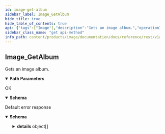 ```yaml
---
id: image-get-album
sidebar_label: Image_GetAlbum
hide_title: true
hide_table_of_contents: true
api: {"tags":["Image"],"description":"Gets an image album.","operationId":"Image_GetAlbum","parameters":[{"name":"user","in":"path","description":"The user id.","required":true,"schema":{"type":"string"}},{"name":"album","in":"path","description":"The album id.","required":true,"schema":{"type":"string"}}],"responses":{"200":{"description":"OK","content":{"application/json":{"schema":{"type":"object","properties":{"name":{"type":"string","description":"The album resource name."},"displayName":{"type":"string","description":"The album display name."}}}}}},"default":{"description":"Default error response","content":{"application/json":{"schema":{"type":"object","properties":{"code":{"type":"integer","description":"The status code, which should be an enum value of [google.rpc.Code][google.rpc.Code].","format":"int32"},"message":{"type":"string","description":"A developer-facing error message, which should be in English. Any user-facing error message should be localized and sent in the [google.rpc.Status.details][google.rpc.Status.details] field, or localized by the client."},"details":{"type":"array","items":{"type":"object","properties":{"@type":{"type":"string","description":"The type of the serialized message."}},"additionalProperties":true,"description":"Contains an arbitrary serialized message along with a @type that describes the type of the serialized message."},"description":"A list of messages that carry the error details.  There is a common set of message types for APIs to use."}},"description":"The `Status` type defines a logical error model that is suitable for different programming environments, including REST APIs and RPC APIs. It is used by [gRPC](https://github.com/grpc). Each `Status` message contains three pieces of data: error code, error message, and error details. You can find out more about this error model and how to work with it in the [API Design Guide](https://cloud.google.com/apis/design/errors)."}}}}},"method":"get","path":"/v1alpha1/users/{user}/albums/{album}","servers":[{"url":"https://image.animeapis.com"}],"info":{"title":"animeshon.image","version":"v1alpha1"},"postman":{"name":"Image Get Album","description":{"content":"Gets an image album.","type":"text/plain"},"url":{"path":["v1alpha1","users",":user","albums",":album"],"host":["{{baseUrl}}"],"query":[],"variable":[{"disabled":false,"description":{"content":"(Required) The user id.","type":"text/plain"},"type":"any","value":"","key":"user"},{"disabled":false,"description":{"content":"(Required) The album id.","type":"text/plain"},"type":"any","value":"","key":"album"}]},"header":[{"key":"Accept","value":"application/json"}],"method":"GET"}}
sidebar_class_name: "get api-method"
info_path: content/products/image/documentation/docs/reference/rest/v1alpha1/animeshon-image
---
```



## Image_GetAlbum



Gets an image album.

<details style={{"marginBottom":"1rem"}} data-collapsed={false} open={true}><summary style={{}}><strong>Path Parameters</strong></summary><div><ul><ParamsItem className={"paramsItem"} param={{"name":"user","in":"path","description":"The user id.","required":true,"schema":{"type":"string"}}}></ParamsItem><ParamsItem className={"paramsItem"} param={{"name":"album","in":"path","description":"The album id.","required":true,"schema":{"type":"string"}}}></ParamsItem></ul></div></details><div><ApiTabs><TabItem label={"200"} value={"200"}><div>

OK

</div><div><details style={{}} data-collapsed={false} open={true}><summary style={{"textAlign":"left"}}><strong>Schema</strong></summary><div style={{"textAlign":"left","marginLeft":"1rem"}}></div><ul style={{"marginLeft":"1rem"}}><SchemaItem collapsible={false} name={"name"} required={false} schemaDescription={"The album resource name."} schemaName={"string"} qualifierMessage={undefined}></SchemaItem><SchemaItem collapsible={false} name={"displayName"} required={false} schemaDescription={"The album display name."} schemaName={"string"} qualifierMessage={undefined}></SchemaItem></ul></details></div></TabItem><TabItem label={"default"} value={"default"}><div>

Default error response

</div><div><details style={{}} data-collapsed={false} open={true}><summary style={{"textAlign":"left"}}><strong>Schema</strong></summary><div style={{"textAlign":"left","marginLeft":"1rem"}}></div><ul style={{"marginLeft":"1rem"}}><SchemaItem collapsible={false} name={"code"} required={false} schemaDescription={"The status code, which should be an enum value of [google.rpc.Code][google.rpc.Code]."} schemaName={"int32"} qualifierMessage={undefined}></SchemaItem><SchemaItem collapsible={false} name={"message"} required={false} schemaDescription={"A developer-facing error message, which should be in English. Any user-facing error message should be localized and sent in the [google.rpc.Status.details][google.rpc.Status.details] field, or localized by the client."} schemaName={"string"} qualifierMessage={undefined}></SchemaItem><SchemaItem collapsible={true} className={"schemaItem"}><details style={{}}><summary style={{}}><strong>details</strong><span style={{"opacity":"0.6"}}> object[]</span></summary><div style={{"marginLeft":"1rem"}}><div style={{"marginTop":".5rem","marginBottom":".5rem"}}>

A list of messages that carry the error details.  There is a common set of message types for APIs to use.

</div><ul><SchemaItem collapsible={false} name={"@type"} required={false} schemaDescription={"The type of the serialized message."} schemaName={"string"} qualifierMessage={undefined}></SchemaItem></ul></div></details></SchemaItem></ul></details></div></TabItem></ApiTabs></div>
      